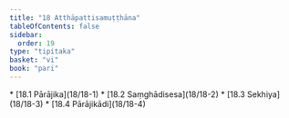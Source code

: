 ```yaml
---
title: "18 Atthāpattisamuṭṭhāna"
tableOfContents: false
sidebar:
  order: 19
type: "tipitaka"
basket: "vi"
book: "pari"
---
```



<DynamicBreadcrumb />



<TableOfContents book="pari" section="18">
* [18.1 Pārājika](18/18-1)
* [18.2 Saṃghādisesa](18/18-2)
* [18.3 Sekhiya](18/18-3)
* [18.4 Pārājikādi](18/18-4)
</TableOfContents>